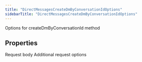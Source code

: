 ```yaml
---
title: "DirectMessagesCreateDmByConversationIdOptions"
sidebarTitle: "DirectMessagesCreateDmByConversationIdOptions"
---
```


Options for createDmByConversationId method

## Properties

<ParamField name="body" type="[DirectMessagesCreateDmByConversationIdRequest](/xdks/typescript/reference/interfaces/DirectMessagesCreateDmByConversationIdRequest)">
Request body
</ParamField>





<ParamField name="requestOptions" type="[RequestOptions](/xdks/typescript/reference/interfaces/RequestOptions)">
Additional request options
</ParamField>



